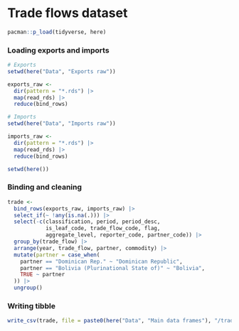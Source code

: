 # Trade flows dataset

```r
pacman::p_load(tidyverse, here)
```

### Loading exports and imports

```r
# Exports
setwd(here("Data", "Exports raw"))

exports_raw <- 
  dir(pattern = "*.rds") |> 
  map(read_rds) |> 
  reduce(bind_rows)

# Imports
setwd(here("Data", "Imports raw"))

imports_raw <-
  dir(pattern = "*.rds") |>
  map(read_rds) |>
  reduce(bind_rows)

setwd(here())
```

### Binding and cleaning

```r
trade <- 
  bind_rows(exports_raw, imports_raw) |> 
  select_if(~ !any(is.na(.))) |> 
  select(-c(classification, period, period_desc, 
            is_leaf_code, trade_flow_code, flag, 
            aggregate_level, reporter_code, partner_code)) |> 
  group_by(trade_flow) |> 
  arrange(year, trade_flow, partner, commodity) |> 
  mutate(partner = case_when(
    partner == "Dominican Rep." ~ "Dominican Republic",
    partner == "Bolivia (Plurinational State of)" ~ "Bolivia",
    TRUE ~ partner
  )) |> 
  ungroup()
```

### Writing tibble

```r
write_csv(trade, file = paste0(here("Data", "Main data frames"), "/trade_flows.csv"))
```
